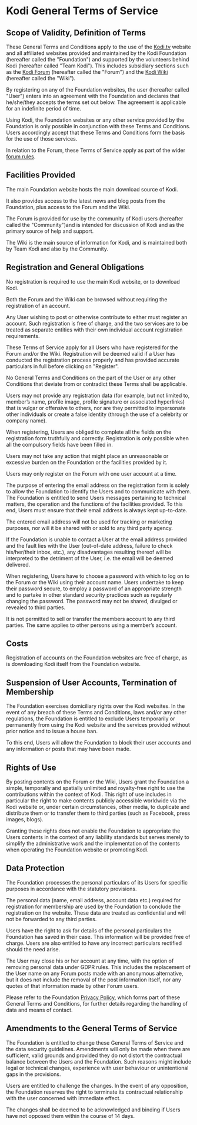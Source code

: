 
<MetadataHeader title="Terms of Service" />

# Kodi General Terms of Service

## Scope of Validity, Definition of Terms

These General Terms and Conditions apply to the use of the [Kodi.tv](https://kodi.tv/) website and all affiliated websites provided and maintained by the Kodi Foundation (hereafter called the "Foundation") and supported by the volunteers behind Kodi (hereafter called "Team Kodi"). This includes subsidiary sections such as the [Kodi Forum](https://forum.kodi.tv/) (hereafter called the "Forum") and the [Kodi Wiki](https://kodi.wiki/view/Main_Page) (hereafter called the "Wiki"). 

By registering on any of the Foundation websites, the user (hereafter called "User") enters into an agreement with the Foundation and declares that he/she/they accepts the terms set out below. The agreement is applicable for an indefinite period of time.

Using Kodi, the Foundation websites or any other service provided by the Foundation is only possible in conjunction with these Terms and Conditions. Users accordingly accept that these Terms and Conditions form the basis for the use of those services.

In relation to the Forum, these Terms of Service apply as part of the wider [forum rules](https://kodi.wiki/view/Official:Forum_rules).
 

## Facilities Provided

The main Foundation website hosts the main download source of Kodi. 

It also provides access to the latest news and blog posts from the Foundation, plus access to the Forum and the Wiki. 

The Forum is provided for use by the community of Kodi users (hereafter called the "Community")and is intended for discussion of Kodi and as the primary source of help and support. 

The Wiki is the main source of information for Kodi, and is maintained both by Team Kodi and also by the Community.


## Registration and General Obligations

No registration is required to use the main Kodi website, or to download Kodi.

Both the Forum and the Wiki can be browsed without requiring the registration of an account. 

Any User wishing to post or otherwise contribute to either must register an account. Such registration is free of charge, and the two services are to be treated as separate entities with their own individual account registration requirements.

These Terms of Service apply for all Users who have registered for the Forum and/or the Wiki. Registration will be deemed valid if a User has conducted the registration process properly and has provided accurate particulars in full before clicking on "Register".

No General Terms and Conditions on the part of the User or any other Conditions that deviate from or contradict these Terms shall be applicable.

Users may not provide any registration data (for example, but not limited to, member’s name, profile image, profile signature or associated hyperlinks) that is vulgar or offensive to others, nor are they permitted to impersonate other individuals or create a false identity (through the use of a celebrity or company name).

When registering, Users are obliged to complete all the fields on the registration form truthfully and correctly. Registration is only possible when all the compulsory fields have been filled in.

Users may not take any action that might place an unreasonable or excessive burden on the Foundation or the facilities provided by it.

Users may only register on the Forum with one user account at a time.

The purpose of entering the email address on the registration form is solely to allow the Foundation to identify the Users and to communicate with them. The Foundation is entitled to send Users messages pertaining to technical matters, the operation and the functions of the facilities provided. To this end, Users must ensure that their email address is always kept up-to-date. 

The entered email address will not be used for tracking or marketing purposes, nor will it be shared with or sold to any third party agency.

If the Foundation is unable to contact a User at the email address provided and the fault lies with the User (out-of-date address, failure to check his/her/their inbox, etc.), any disadvantages resulting thereof will be interpreted to the detriment of the User, i.e. the email will be deemed delivered.

When registering, Users have to choose a password with which to log on to the Forum or the Wiki using their account name. Users undertake to keep their password secure, to employ a password of an appropriate strength and to partake in other standard security practices such as regularly changing the password. The password may not be shared, divulged or revealed to third parties.

It is not permitted to sell or transfer the members account to any third parties. The same applies to other persons using a member’s account.


## Costs

Registration of accounts on the Foundation websites are free of charge, as is downloading Kodi itself from the Foundation website.


## Suspension of User Accounts, Termination of Membership

The Foundation exercises domiciliary rights over the Kodi websites. In the event of any breach of these Terms and Conditions, laws and/or any other regulations, the Foundation is entitled to exclude Users temporarily or permanently from using the Kodi website and the services provided without prior notice and to issue a house ban.

To this end, Users will allow the Foundation to block their user accounts and any information or posts that may have been made.  


## Rights of Use

By posting contents on the Forum or the Wiki, Users grant the Foundation a simple, temporally and spatially unlimited and royalty-free right to use the contributions within the context of Kodi. This right of use includes in particular the right to make contents publicly accessible worldwide via the Kodi website or, under certain circumstances, other media, to duplicate and distribute them or to transfer them to third parties (such as Facebook, press images, blogs).

Granting these rights does not enable the Foundation to appropriate the Users contents in the context of any liability standards but serves merely to simplify the administrative work and the implementation of the contents when operating the Foundation website or promoting Kodi.
 

## Data Protection

The Foundation processes the personal particulars of its Users for specific purposes in accordance with the statutory provisions. 

The personal data (name, email address, account data etc.) required for registration for membership are used by the Foundation to conclude the registration on the website. These data are treated as confidential and will not be forwarded to any third parties. 

Users have the right to ask for details of the personal particulars the Foundation has saved in their case. This information will be provided free of charge. Users are also entitled to have any incorrect particulars rectified should the need arise. 

The User may close his or her account at any time, with the option of removing personal data under GDPR rules. This includes the replacement of the User name on any Forum posts made with an anonymous alternative, but it does not include the removal of the post information itself, nor any quotes of that information made by other Forum users.

Please refer to the Foundation [Privacy Policy](privacy-policy), which forms part of these General Terms and Conditions, for further details regarding the handling of data and means of contact.
 

## Amendments to the General Terms of Service

The Foundation is entitled to change these General Terms of Service and the data security guidelines. Amendments will only be made when there are sufficient, valid grounds and provided they do not distort the contractual balance between the Users and the Foundation. Such reasons might include legal or technical changes, experience with user behaviour or unintentional gaps in the provisions. 

Users are entitled to challenge the changes. In the event of any opposition, the Foundation reserves the right to terminate its contractual relationship with the user concerned with immediate effect.

The changes shall be deemed to be acknowledged and binding if Users have not opposed them within the course of 14 days.